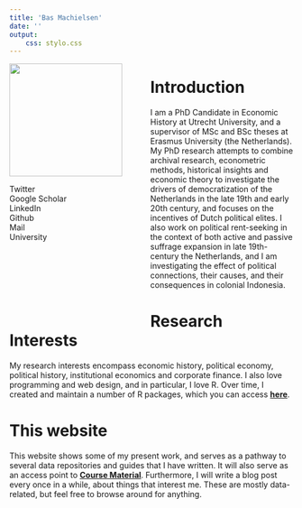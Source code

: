 ```yaml
---
title: 'Bas Machielsen'
date: ''
output:
    css: stylo.css
---
```


<link rel="stylesheet" href="https://cdnjs.cloudflare.com/ajax/libs/font-awesome/4.7.0/css/font-awesome.min.css">

<div align="left" style="float:left; width: 250px; height:460px; overflow:auto; position:relative;">
<img src="/basmachielsen.png" width = "200" height = "200">
 <p>
<a href="http://www.twitter.com/basss92" class="fa fa-twitter"></a> Twitter  
<a href="#" class="fa fa-google"></a> Google Scholar  
<a href="#" class="fa fa-linkedin"></a>  LinkedIn  
<a href="http://www.github.com/basm92" class="fa fa-github"></a>  Github  
<a href="mailto:a.h.machielsen@uu.nl" class="fa fa-envelope"></a>  Mail  
<a href="https://www.uu.nl/staff/AHMachielsen/Profile" class="fa fa-globe"></a>  University
 </p>
</div> 

<div style="height:100%;">

# Introduction

I am a PhD Candidate in Economic History at Utrecht University, and a supervisor of MSc and BSc theses at Erasmus University (the Netherlands). My PhD research attempts to combine archival research, econometric methods, historical insights and economic theory to investigate the drivers of democratization of the Netherlands in the late 19th and early 20th century, and focuses on the incentives of Dutch political elites. I also work on political rent-seeking in the context of both active and passive suffrage expansion in late 19th-century the Netherlands, and I am investigating the effect of political connections, their causes, and their consequences in colonial Indonesia.  

# Research Interests 

My research interests encompass economic history, political economy, political history, institutional economics and corporate finance. I also love programming and web design, and in particular, I love R. Over time, I created and maintain a number of R packages, which you can access [**here**](/packages). 


# This website

This website shows some of my present work, and serves as a pathway to several data repositories and guides that I have written. It will also serve as an access point to [**Course Material**](/classes). Furthermore, I will write a blog post every once in a while, about things that interest me. These are mostly data-related, but feel free to browse around for anything. 
</div>

